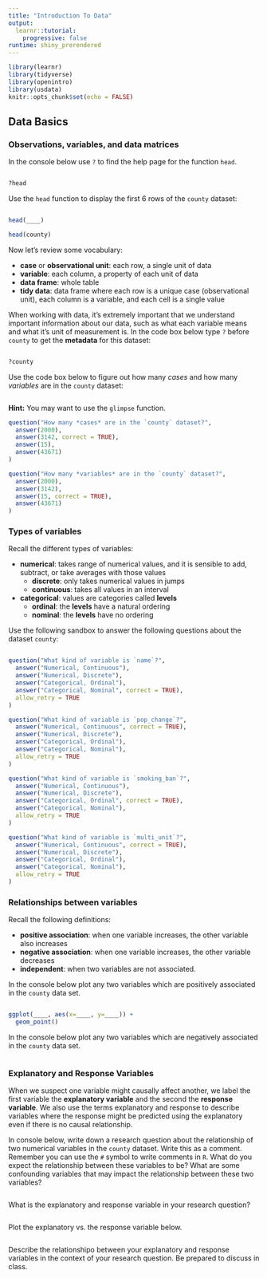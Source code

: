 ```yaml
---
title: "Introduction To Data"
output: 
  learnr::tutorial:
    progressive: false
runtime: shiny_prerendered
---
```


```r
library(learnr)
library(tidyverse)
library(openintro)
library(usdata)
knitr::opts_chunk$set(echo = FALSE)
```

## Data Basics

### Observations, variables, and data matrices

In the console below use `?` to find the help page for the function `head`.

```r

```

```r
?head
```

Use the `head` function to display the first 6 rows of the `county` dataset:

```r

```

```r
head(____)
```

```r
head(county)
```

Now let's review some vocabulary:

* **case** or **observational unit**: each row, a single unit of data
* **variable**: each column, a property of each unit of data
* **data frame**: whole table
* **tidy data**: data frame where each row is a unique case (observational unit), each column is a variable, and each cell is a single value

When working with data, it's extremely important that we understand important information about our data, such as what each variable means and what it's unit of measurement is. In the code box below type `?` before `county` to get the **metadata** for this  dataset:

```r

```

```r
?county
```

Use the code box below to figure out how many *cases* and how many *variables* are in the `county` dataset:

```r

```

<div id="county-sandbox-hint">
**Hint:** You may want to use the `glimpse` function.
</div>

```r
question("How many *cases* are in the `county` dataset?",
  answer(2000),
  answer(3142, correct = TRUE),
  answer(15),
  answer(43671)
)
```

```r
question("How many *variables* are in the `county` dataset?",
  answer(2000),
  answer(3142),
  answer(15, correct = TRUE),
  answer(43671)
)
```


### Types of variables

Recall the different types of variables:

* **numerical**: takes range of numerical values, and it is sensible to add, subtract, or take averages with those values
  + **discrete**: only takes numerical values in jumps
  + **continuous**: takes all values in an interval
* **categorical**: values are categories called **levels**
  + **ordinal**: the **levels** have a natural ordering
  + **nominal**: the **levels** have no ordering
  
Use the following sandbox to answer the following questions about the dataset `county`:
```r

```


```r
question("What kind of variable is `name`?",
  answer("Numerical, Continuous"),
  answer("Numerical, Discrete"),
  answer("Categorical, Ordinal"),
  answer("Categorical, Nominal", correct = TRUE),
  allow_retry = TRUE
)
```

```r
question("What kind of variable is `pop_change`?",
  answer("Numerical, Continuous", correct = TRUE),
  answer("Numerical, Discrete"),
  answer("Categorical, Ordinal"),
  answer("Categorical, Nominal"),
  allow_retry = TRUE
)
```

```r
question("What kind of variable is `smoking_ban`?",
  answer("Numerical, Continuous"),
  answer("Numerical, Discrete"),
  answer("Categorical, Ordinal", correct = TRUE),
  answer("Categorical, Nominal"),
  allow_retry = TRUE
)
```

```r
question("What kind of variable is `multi_unit`?",
  answer("Numerical, Continuous", correct = TRUE),
  answer("Numerical, Discrete"),
  answer("Categorical, Ordinal"),
  answer("Categorical, Nominal"),
  allow_retry = TRUE
)
```

### Relationships between variables
Recall the following definitions:

* **positive association**: when one variable increases, the other variable also increases
* **negative association**: when one variable increases, the other variable decreases
* **independent**: when two variables are not associated.


In the console below plot any two variables which are positively associated in the `county` data set.

```r

```

```r
ggplot(____, aes(x=____, y=____)) +
  geom_point()
```

In the console below plot any two variables which are negatively associated in the `county` data set.

```r

```

### Explanatory and Response Variables

When we suspect one variable might causally affect another, we label the first variable the **explanatory variable** and the second the **response variable**. We also use the terms explanatory and response to describe variables where the response might be predicted using the explanatory even if there is no causal relationship.

In console below, write down a research question about the relationship of two numerical variables in the `county` dataset. Write this as a comment. Remember you can use the `#` symbol to write comments in `R`. What do you expect the relationship between these variables to be? What are some confounding variables that may impact the relationship between these two variables?

```r

```

What is the explanatory and response variable in your research question?

```r

```

Plot the explanatory vs. the response variable below.

```r

```

Describe the relationshipo between your explanatory and response variables in
the context of your research question. Be prepared to discuss in class.


